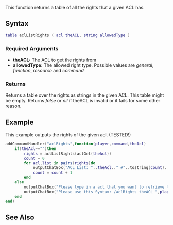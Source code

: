  
{{Server function}}
This function returns a table of all the rights that a given ACL has.

==Syntax== 
<syntaxhighlight lang="lua">
table aclListRights ( acl theACL, string allowedType )
</syntaxhighlight> 
{{OOP||[[/acl.md|acl]]:listRights||}}
===Required Arguments=== 
*'''theACL:''' The ACL to get the rights from
*'''allowedType:''' The allowed right type. Possible values are ''general'', ''function'', ''resource'' and ''command''

===Returns===
Returns a table over the rights as strings in the given ACL. This table might be empty. Returns ''false'' or ''nil'' if theACL is invalid or it fails for some other reason.

==Example== 
This example outputs the rights of the given acl. (TESTED!)
<syntaxhighlight lang="lua">addCommandHandler("aclRights",function(player,command,theAcl)
	if(theAcl~="")then
		rights = aclListRights(aclGet(theAcl))
		count = 0
		for acl,list in pairs(rights)do
			outputChatBox("ACL List: "..theAcl.." #"..tostring(count).." Right: "..list..".",player)
			count = count + 1
		end
	else
		outputChatBox("Please type in a acl that you want to retrieve the rights from.",player)
		outputChatBox("Please use this Syntax: /aclRights theACL ",player)
	end
end)
</syntaxhighlight>

==See Also==
<!-- Change FunctionArea to the area that this function is in on the main function list page, e.g. Server, Player, Vehicle etc -->
{{ACL_functions}}
